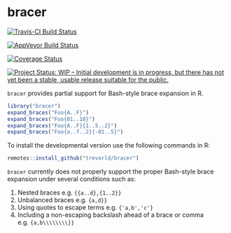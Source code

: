 bracer
======

[![Travis-CI Build Status](https://travis-ci.org/trevorld/bracer.png?branch=master)](https://travis-ci.org/trevorld/bracer)

[![AppVeyor Build Status](https://ci.appveyor.com/api/projects/status/github/trevorld/bracer?branch=master&svg=true)](https://ci.appveyor.com/project/trevorld/bracer)

[![Coverage Status](https://img.shields.io/codecov/c/github/trevorld/bracer/master.svg)](https://codecov.io/github/trevorld/bracer?branch=master)

[![Project Status: WIP – Initial development is in progress, but there has not yet been a stable, usable release suitable for the public.](https://www.repostatus.org/badges/latest/wip.svg)](https://www.repostatus.org/#wip)

``bracer`` provides partial support for Bash-style brace expansion in R.

```r
library("bracer")
expand_braces("Foo{A..F}")
expand_braces("Foo{01..10}")
expand_braces("Foo{A..F}{1..5..2}")
expand_braces("Foo{a..f..2}{-01..5}")
```

To install the developmental version use the following commands in R:

```r
remotes::install_github("trevorld/bracer")
```

``bracer`` currently does not properly support the proper Bash-style brace expansion under several conditions such as:

1. Nested braces e.g. ``{{a..d},{1..2}}``
2. Unbalanced braces e.g. ``{a,d}}``
3. Using quotes to escape terms e.g. ``{'a,b','c'}``
4. Including a non-escaping backslash ahead of a brace or comma e.g. ``{a,b\\\\\\\\}}``

